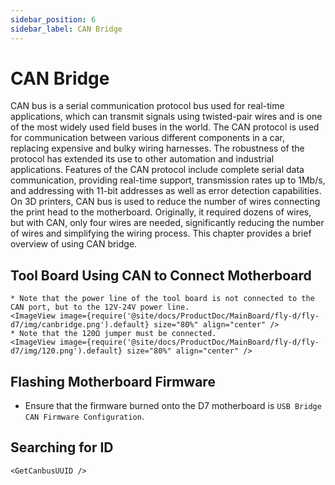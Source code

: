 ```yaml
---
sidebar_position: 6
sidebar_label: CAN Bridge
---
```







# CAN Bridge

CAN bus is a serial communication protocol bus used for real-time applications, which can transmit signals using twisted-pair wires and is one of the most widely used field buses in the world. The CAN protocol is used for communication between various different components in a car, replacing expensive and bulky wiring harnesses. The robustness of the protocol has extended its use to other automation and industrial applications. Features of the CAN protocol include complete serial data communication, providing real-time support, transmission rates up to 1Mb/s, and addressing with 11-bit addresses as well as error detection capabilities.
On 3D printers, CAN bus is used to reduce the number of wires connecting the print head to the motherboard. Originally, it required dozens of wires, but with CAN, only four wires are needed, significantly reducing the number of wires and simplifying the wiring process.
This chapter provides a brief overview of using CAN bridge.

## Tool Board Using CAN to Connect Motherboard

    * Note that the power line of the tool board is not connected to the CAN port, but to the 12V-24V power line.
    <ImageView image={require('@site/docs/ProductDoc/MainBoard/fly-d/fly-d7/img/canbridge.png').default} size="80%" align="center" />
    * Note that the 120Ω jumper must be connected.
    <ImageView image={require('@site/docs/ProductDoc/MainBoard/fly-d/fly-d7/img/120.png').default} size="80%" align="center" />

## Flashing Motherboard Firmware

* Ensure that the firmware burned onto the D7 motherboard is `USB Bridge CAN Firmware Configuration`.

## Searching for ID

    <GetCanbusUUID />